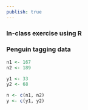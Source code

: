 ```yaml
---
publish: true
---
```


### In-class exercise using R
### Penguin tagging data

```r




n1 <- 167
n2 <- 189

y1 <- 33
y2 <- 68

n <- c(n1, n2)
y <- c(y1, y2)


















































```



